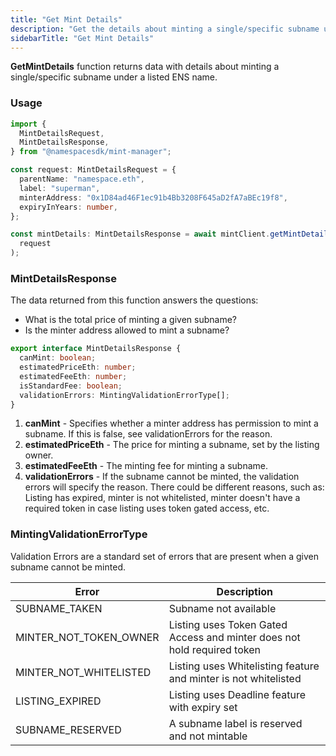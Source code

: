 ```yaml
---
title: "Get Mint Details"
description: "Get the details about minting a single/specific subname under a listed ENS name."
sidebarTitle: "Get Mint Details"
---
```


**GetMintDetails** function returns data with details about minting a single/specific subname under a listed ENS name.

### Usage

```typescript
import {
  MintDetailsRequest,
  MintDetailsResponse,
} from "@namespacesdk/mint-manager";

const request: MintDetailsRequest = {
  parentName: "namespace.eth",
  label: "superman",
  minterAddress: "0x1D84ad46F1ec91b4Bb3208F645aD2fA7aBEc19f8",
  expiryInYears: number,
};

const mintDetails: MintDetailsResponse = await mintClient.getMintDetails(
  request
);
```

### MintDetailsResponse

The data returned from this function answers the questions:

- What is the total price of minting a given subname?
- Is the minter address allowed to mint a subname?

```typescript
export interface MintDetailsResponse {
  canMint: boolean;
  estimatedPriceEth: number;
  estimatedFeeEth: number;
  isStandardFee: boolean;
  validationErrors: MintingValidationErrorType[];
}
```

1. **canMint** - Specifies whether a minter address has permission to mint a subname. If this is false, see validationErrors for the reason.
2. **estimatedPriceEth** - The price for minting a subname, set by the listing owner.
3. **estimatedFeeEth** - The minting fee for minting a subname.
4. **validationErrors** - If the subname cannot be minted, the validation errors will specify the reason. There could be different reasons, such as: Listing has expired, minter is not whitelisted, minter doesn't have a required token in case listing uses token gated access, etc.

### MintingValidationErrorType

Validation Errors are a standard set of errors that are present when a given subname cannot be minted.

| Error                  | Description                                                             |
| ---------------------- | ----------------------------------------------------------------------- |
| SUBNAME_TAKEN          | Subname not available                                                   |
| MINTER_NOT_TOKEN_OWNER | Listing uses Token Gated Access and minter does not hold required token |
| MINTER_NOT_WHITELISTED | Listing uses Whitelisting feature and minter is not whitelisted         |
| LISTING_EXPIRED        | Listing uses Deadline feature with expiry set                           |
| SUBNAME_RESERVED       | A subname label is reserved and not mintable                            |

